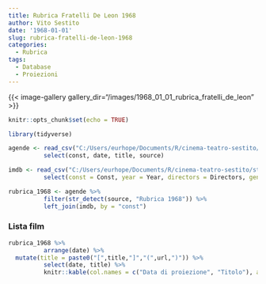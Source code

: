 ```yaml
---
title: Rubrica Fratelli De Leon 1968
author: Vito Sestito
date: '1968-01-01'
slug: rubrica-fratelli-de-leon-1968
categories:
  - Rubrica
tags:
  - Database
  - Proiezioni
---
```


{{< image-gallery gallery_dir="/images/1968_01_01_rubrica_fratelli_de_leon" >}}
```r
knitr::opts_chunk$set(echo = TRUE)

library(tidyverse)

agende <- read_csv("C:/Users/eurhope/Documents/R/cinema-teatro-sestito/static/data/programmazione_agende.csv") %>%
          select(const, date, title, source)

imdb <- read_csv("C:/Users/eurhope/Documents/R/cinema-teatro-sestito/static/data/programmazione_imdb.csv") %>%
          select(const = Const, year = Year, directors = Directors, genres = Genres, imdb_rating = `IMDb Rating`, runtime = `Runtime (mins)`, url = URL)

rubrica_1968 <- agende %>%
          filter(str_detect(source, "Rubrica 1968")) %>%
          left_join(imdb, by = "const")
```
### Lista film
```r
rubrica_1968 %>%
          arrange(date) %>%
  mutate(title = paste0("[",title,"]","(",url,")")) %>%
          select(date, title) %>%
          knitr::kable(col.names = c("Data di proiezione", "Titolo"), align = c("l", "l", "l"))
```